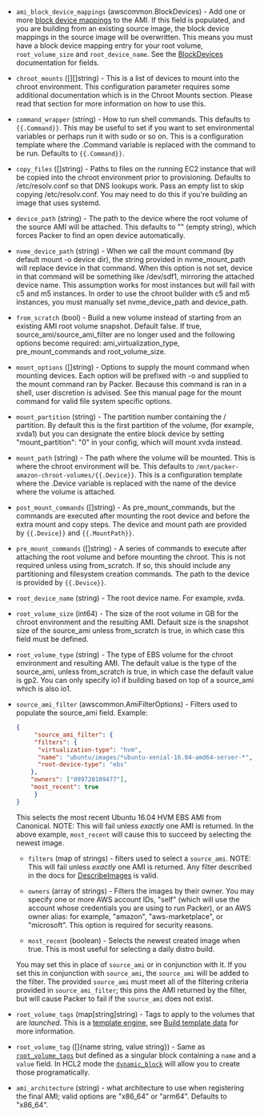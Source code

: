 <!-- Code generated from the comments of the Config struct in builder/amazon/chroot/builder.go; DO NOT EDIT MANUALLY -->

-   `ami_block_device_mappings` (awscommon.BlockDevices) - Add one or more [block device
    mappings](http://docs.aws.amazon.com/AWSEC2/latest/UserGuide/block-device-mapping-concepts.html)
    to the AMI. If this field is populated, and you are building from an
    existing source image, the block device mappings in the source image
    will be overwritten. This means you must have a block device mapping
    entry for your root volume, `root_volume_size` and `root_device_name`.
    See the [BlockDevices](#block-devices-configuration) documentation for
    fields.
    
-   `chroot_mounts` ([][]string) - This is a list of devices to mount into the chroot environment. This
    configuration parameter requires some additional documentation which is
    in the Chroot Mounts section. Please read that section for more
    information on how to use this.
    
-   `command_wrapper` (string) - How to run shell commands. This defaults to `{{.Command}}`. This may be
    useful to set if you want to set environmental variables or perhaps run
    it with sudo or so on. This is a configuration template where the
    .Command variable is replaced with the command to be run. Defaults to
    `{{.Command}}`.
    
-   `copy_files` ([]string) - Paths to files on the running EC2 instance that will be copied into the
    chroot environment prior to provisioning. Defaults to /etc/resolv.conf
    so that DNS lookups work. Pass an empty list to skip copying
    /etc/resolv.conf. You may need to do this if you're building an image
    that uses systemd.
    
-   `device_path` (string) - The path to the device where the root volume of the source AMI will be
    attached. This defaults to "" (empty string), which forces Packer to
    find an open device automatically.
    
-   `nvme_device_path` (string) - When we call the mount command (by default mount -o device dir), the
    string provided in nvme_mount_path will replace device in that command.
    When this option is not set, device in that command will be something
    like /dev/sdf1, mirroring the attached device name. This assumption
    works for most instances but will fail with c5 and m5 instances. In
    order to use the chroot builder with c5 and m5 instances, you must
    manually set nvme_device_path and device_path.
    
-   `from_scratch` (bool) - Build a new volume instead of starting from an existing AMI root volume
    snapshot. Default false. If true, source_ami/source_ami_filter are no
    longer used and the following options become required:
    ami_virtualization_type, pre_mount_commands and root_volume_size.
    
-   `mount_options` ([]string) - Options to supply the mount command when mounting devices. Each option
    will be prefixed with -o and supplied to the mount command ran by
    Packer. Because this command is ran in a shell, user discretion is
    advised. See this manual page for the mount command for valid file
    system specific options.
    
-   `mount_partition` (string) - The partition number containing the / partition. By default this is the
    first partition of the volume, (for example, xvda1) but you can
    designate the entire block device by setting "mount_partition": "0" in
    your config, which will mount xvda instead.
    
-   `mount_path` (string) - The path where the volume will be mounted. This is where the chroot
    environment will be. This defaults to
    `/mnt/packer-amazon-chroot-volumes/{{.Device}}`. This is a configuration
    template where the .Device variable is replaced with the name of the
    device where the volume is attached.
    
-   `post_mount_commands` ([]string) - As pre_mount_commands, but the commands are executed after mounting the
    root device and before the extra mount and copy steps. The device and
    mount path are provided by `{{.Device}}` and `{{.MountPath}}`.
    
-   `pre_mount_commands` ([]string) - A series of commands to execute after attaching the root volume and
    before mounting the chroot. This is not required unless using
    from_scratch. If so, this should include any partitioning and filesystem
    creation commands. The path to the device is provided by `{{.Device}}`.
    
-   `root_device_name` (string) - The root device name. For example, xvda.
    
-   `root_volume_size` (int64) - The size of the root volume in GB for the chroot environment and the
    resulting AMI. Default size is the snapshot size of the source_ami
    unless from_scratch is true, in which case this field must be defined.
    
-   `root_volume_type` (string) - The type of EBS volume for the chroot environment and resulting AMI. The
    default value is the type of the source_ami, unless from_scratch is
    true, in which case the default value is gp2. You can only specify io1
    if building based on top of a source_ami which is also io1.
    
-   `source_ami_filter` (awscommon.AmiFilterOptions) - Filters used to populate the source_ami field. Example:
    
    ```json
    {
    	 "source_ami_filter": {
    	 "filters": {
    	  "virtualization-type": "hvm",
    	  "name": "ubuntu/images/*ubuntu-xenial-16.04-amd64-server-*",
    	  "root-device-type": "ebs"
    	},
    	"owners": ["099720109477"],
    	"most_recent": true
    	 }
    }
    ```
    
    This selects the most recent Ubuntu 16.04 HVM EBS AMI from Canonical. NOTE:
    This will fail unless *exactly* one AMI is returned. In the above example,
    `most_recent` will cause this to succeed by selecting the newest image.
    
    -   `filters` (map of strings) - filters used to select a `source_ami`.
    	NOTE: This will fail unless *exactly* one AMI is returned. Any filter
    	described in the docs for
    	[DescribeImages](http://docs.aws.amazon.com/AWSEC2/latest/APIReference/API_DescribeImages.html)
    	is valid.
    
    -   `owners` (array of strings) - Filters the images by their owner. You
    	may specify one or more AWS account IDs, "self" (which will use the
    	account whose credentials you are using to run Packer), or an AWS owner
    	alias: for example, "amazon", "aws-marketplace", or "microsoft". This
    	option is required for security reasons.
    
    -   `most_recent` (boolean) - Selects the newest created image when true.
    	This is most useful for selecting a daily distro build.
    
    You may set this in place of `source_ami` or in conjunction with it. If you
    set this in conjunction with `source_ami`, the `source_ami` will be added
    to the filter. The provided `source_ami` must meet all of the filtering
    criteria provided in `source_ami_filter`; this pins the AMI returned by the
    filter, but will cause Packer to fail if the `source_ami` does not exist.
    
-   `root_volume_tags` (map[string]string) - Tags to apply to the volumes that are *launched*. This is a [template
    engine](/docs/templates/engine), see [Build template
    data](#build-template-data) for more information.
    
-   `root_volume_tag` ([]{name string, value string}) - Same as [`root_volume_tags`](#root_volume_tags) but defined as a
    singular block containing a `name` and a `value` field. In HCL2 mode the
    [`dynamic_block`](/docs/configuration/from-1.5/expressions#dynamic-blocks)
    will allow you to create those programatically.
    
-   `ami_architecture` (string) - what architecture to use when registering the final AMI; valid options
    are "x86_64" or "arm64". Defaults to "x86_64".
    
